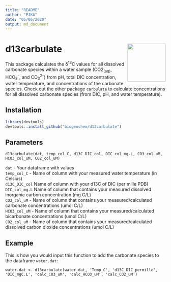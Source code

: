 ```yaml
---
title: "README"
author: "PJKA"
date: "05/06/2020"
output: md_document
---
```


# d13carbulate <img src="man/figures/d13carbulate_logo.png" width="120" align="right" />

This package calculates the δ^13^C values for all dissolved carbonate species within a water sample (CO2~(aq)~, HCO~3~^-^, and CO~3~^2-^) from pH, total DIC concentration, water temperature, and concentrations of the carbonate species. Check out the other package [`carbulate`](https://github.com/biogeochem/carbulate) to calculate concentrations for all dissolved carbonate species (from DIC, pH, and water temperature).  

## Installation

``` r
library(devtools)
devtools::install_github("biogeochem/d13carbulate")
```

## Parameters

`d13carbulate(dat, temp_col_C, d13C_DIC_col, DIC_col_mg.L, CO3_col_uM, HCO3_col_uM, CO2_col_uM)`

`dat` - Your dataframe with values  
`temp_col_C` - Name of column with your measured water temperature (in Celsius)  
`d13C_DIC_col` Name of column with your d13C of DIC (per mille PDB)  
`DIC_col_mg.L` Name of column that contains your measured dissolved inorganic carbon concentration (mg C/L)  
`CO3_col_uM` - Name of column that contains your measured/calculated carbonate concentrations (umol C/L)  
`HCO3_col_uM` - Name of column that contains your measured/calculated bicarbonate concentrations (umol C/L)  
`CO2_col_uM` - Name of column that contains your measured/calculated dissolved carbon dioxide concentrations (umol C/L)  

## Example

This is how you would input this function to add the carbonate species to the dataframe `water.dat`:

`water.dat <- d13carbulate(water.dat, 'Temp_C', 'd13C_DIC_permille', 'DIC_mgC.L', 'calc_CO3_uM', 'calc_HCO3_uM', 'calc_CO2_uM')`
